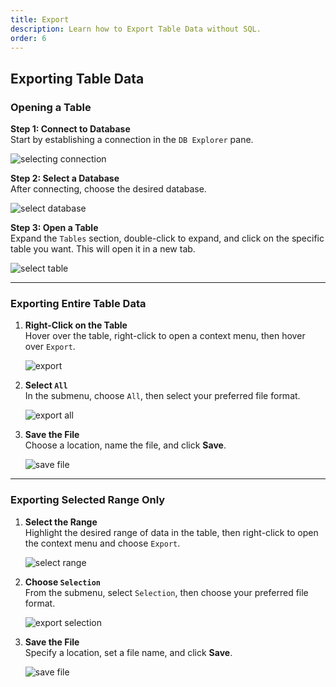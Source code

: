```yaml
---
title: Export
description: Learn how to Export Table Data without SQL.
order: 6
---
```


## Exporting Table Data

### Opening a Table

**Step 1: Connect to Database**  
Start by establishing a connection in the `DB Explorer` pane.

   ![selecting connection](./selecting-connection.png)

**Step 2: Select a Database**  
After connecting, choose the desired database.

   ![select database](./selecting-database.png)

**Step 3: Open a Table**  
Expand the `Tables` section, double-click to expand, and click on the specific table you want. This will open it in a new tab.

   ![select table](./select-table.png)

---

### Exporting Entire Table Data

1. **Right-Click on the Table**  
   Hover over the table, right-click to open a context menu, then hover over `Export`.

   ![export](./export.png)

2. **Select `All`**  
   In the submenu, choose `All`, then select your preferred file format.

   ![export all](./export-all.png)

3. **Save the File**  
   Choose a location, name the file, and click **Save**.

   ![save file](./save-file.png)

---

### Exporting Selected Range Only

1. **Select the Range**  
   Highlight the desired range of data in the table, then right-click to open the context menu and choose `Export`.

   ![select range](./select-range.png)

2. **Choose `Selection`**  
   From the submenu, select `Selection`, then choose your preferred file format.

   ![export selection](./export-selection.png)

3. **Save the File**  
   Specify a location, set a file name, and click **Save**.

   ![save file](./save-file.png)